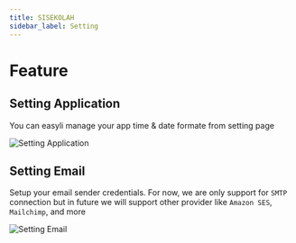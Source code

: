 ```yaml
---
title: SISEKOLAH
sidebar_label: Setting
---
```


# Feature

## Setting Application

You can easyli manage your app time & date formate from setting page

![Setting Application](/img/feature/setting/application.png)

## Setting Email

Setup your email sender credentials. For now, we are only support for `SMTP` connection but in future we will support other provider like `Amazon SES`, `Mailchimp`, and more

![Setting Email](/img/feature/setting/email.png)
